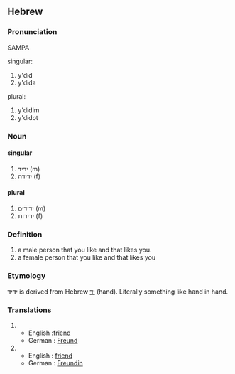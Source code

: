 ==Hebrew==
===Pronunciation===
SAMPA
;singular:
# y'did
# y'dida
;plural:
# y'didim
# y'didot

===Noun===
====singular====
# ידיד (m)
# ידידה (f)
====plural====
# ידידים (m)
# ידידות (f)
 
===Definition===
# a male person that you like and that likes you.
# a female person that you like and that likes you

===Etymology===
ידיד is derived from Hebrew [[יד]] (hand). Literally something like hand in hand.

===Translations===
#
#* English :[[friend]]
#* German : [[Freund]]
#
#* English : [[friend]]
#* German : [[Freundin]]
